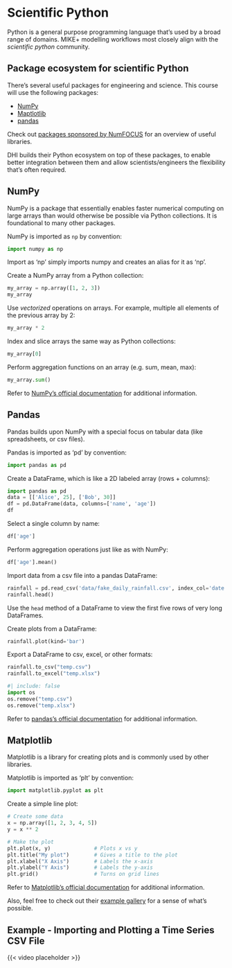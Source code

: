 # Scientific Python

Python is a general purpose programming language that's used by a broad range of domains. MIKE+ modelling workflows most closely align with the *scientific python* community.

## Package ecosystem for scientific Python

There's several useful packages for engineering and science. This course will use the following packages:

- [NumPy](https://numpy.org/)
- [Maptlotlib](https://matplotlib.org/)
- [pandas](https://pandas.pydata.org/)

Check out [packages sponsored by  NumFOCUS](https://numfocus.org/sponsored-projects) for an overview of useful libraries.

::: {.callout-tip}
DHI builds their Python ecosystem on top of these packages, to enable  better integration between them and allow scientists/engineers the flexibility that's often required.
:::

## NumPy

NumPy is a  package that essentially enables faster numerical computing on large arrays than would otherwise be possible via Python collections. It is foundational to many other packages.

NumPy is imported as `np` by convention:
```python
import numpy as np
```

::: {.callout-note}
Import as 'np' simply imports numpy and creates an alias for it as 'np'.
:::

Create a NumPy array from a Python collection:
```python
my_array = np.array([1, 2, 3])
my_array
```

Use *vectorized* operations on arrays. For example, multiple all elements of the previous array by 2:
```python
my_array * 2
```

Index and slice arrays the same way as Python collections:
```python
my_array[0]
```

Perform aggregation functions on an array (e.g. sum, mean, max):
```python
my_array.sum()
```

Refer to [NumPy's official documentation](https://numpy.org/doc/stable/index.html) for additional information.

## Pandas

Pandas builds upon NumPy with a special focus on tabular data (like spreadsheets, or csv files).

Pandas is imported as 'pd' by convention:
```python
import pandas as pd
```

Create a DataFrame, which is like a 2D labeled array (rows + columns):
```python
import pandas as pd
data = [['Alice', 25], ['Bob', 30]]
df = pd.DataFrame(data, columns=['name', 'age'])
df
```

Select a single column by name:
```python
df['age']
```

Perform aggregation operations just like as with NumPy:
```python
df['age'].mean()
```

Import data from a csv file into a pandas DataFrame:
```python
rainfall = pd.read_csv('data/fake_daily_rainfall.csv', index_col='date')
rainfall.head()
```

::: {.callout-note}
Use the `head` method of a DataFrame to view the first five rows of very long DataFrames.
:::

Create plots from a DataFrame:
```python
rainfall.plot(kind='bar')
```

Export a DataFrame to csv, excel, or other formats:
```python
rainfall.to_csv("temp.csv")
rainfall.to_excel("temp.xlsx")
```
```python
#| include: false
import os
os.remove("temp.csv")
os.remove("temp.xlsx")
```

Refer to [pandas's official documentation](https://pandas.pydata.org/docs/) for additional information.

## Matplotlib

Matplotlib is a library for creating plots and is commonly used by other libraries.

Matplotlib is imported as 'plt' by convention:
```python
import matplotlib.pyplot as plt
```

Create a simple line plot:
```python
# Create some data
x = np.array([1, 2, 3, 4, 5])
y = x ** 2

# Make the plot
plt.plot(x, y)              # Plots x vs y
plt.title("My plot")        # Gives a title to the plot
plt.xlabel("X Axis")        # Labels the x-axis
plt.ylabel("Y Axis")        # Labels the y-axis
plt.grid()                  # Turns on grid lines
```

Refer to [Matplotlib's official documentation](https://matplotlib.org/stable/users/index) for additional information.

Also, feel free to check out their [example gallery](https://matplotlib.org/stable/gallery/index.html) for a sense of what's possible.

## Example - Importing and Plotting a Time Series CSV File

{{< video placeholder >}}